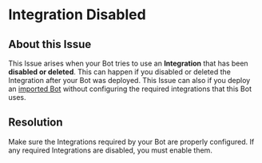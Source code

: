 # Integration Disabled

## About this Issue
This Issue arises when your Bot tries to use an **Integration** that has been **disabled or deleted**. This can happen if you disabled or deleted the Integration after your Bot was deployed. This Issue can also if you deploy an [imported Bot](../studio/import-export) without configuring the required integrations that this Bot uses.

## Resolution
Make sure the Integrations required by your Bot are properly configured. If any required Integrations are disabled, you must enable them.